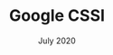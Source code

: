 ---
title: Google CSSI
post: Computer Science Summer Institute Student with Google
link: https://buildyourfuture.withgoogle.com/programs/computer-science-summer-institute/
year: 2020
date: July 2020
caption: In this program, I created over 12 projects over the course of just 4 weeks. I delivered a final project that used gamification to keep players aware of climate change issues across the world. I led a final project presentation for my project that included a live demonstration to Google employees and community leaders using effective communication skills. In addition, I gained lots of mentorship from Google employees and community leaders. 
tags: Javascript, p5.js, HTML, CSS
---